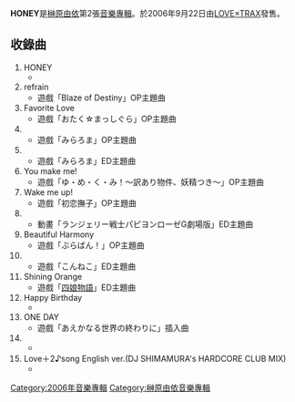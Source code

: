 {{Infobox Album |
| Name        = HONEY
| Type        = 專輯
| Artist      = [[榊原由依|榊原由依]]
| Cover       = 
| Released    = 2006年9月22日
| Recorded    = 
| Genre       = [[J-POP|J-POP]]
| Length      = 
| Label       = [[LOVE×TRAX|LOVE×TRAX]]
| Producer    = 
| Reviews     = 
| Last album  = [[yuithm|yuithm]]<br />（2006年）
| This album  = '''HONEY'''<br />（2006年）
| Next album  = [[princess_(音乐专辑)|princess]]<br />（2007年）
}}
'''HONEY'''是[[榊原由依|榊原由依]]第2張[[音樂專輯|音樂專輯]]。於2006年9月22日由[[LOVE×TRAX|LOVE×TRAX]]發售。

== 收錄曲 ==
# HONEY
#*
# refrain
#* 遊戲「Blaze of Destiny」OP主題曲
# Favorite Love
#* 遊戲「おたく☆まっしぐら」OP主題曲
# {{lang|ja|Doki Dokiが止まらない}}
#* 遊戲「みらろま」OP主題曲
# {{lang|ja|夜がくるたび}}
#* 遊戲「みらろま」ED主題曲
# You make me!
#* 遊戲「ゆ・め・く・み！～訳あり物件、妖精つき～」OP主題曲
# Wake me up!
#* 遊戲「初恋撫子」OP主題曲
# {{lang|ja|彼方}}
#* 動畫「ランジェリー戦士パピヨンローゼG劇場版」ED主題曲
# Beautiful Harmony
#* 遊戲「ぶらばん！」OP主題曲
# {{lang|ja|恋するとけい}}
#* 遊戲「こんねこ」ED主題曲
# Shining Orange
#* 遊戲「[[四娘物語|四娘物語]]」ED主題曲
# Happy Birthday
#* 
# ONE DAY
#* 遊戲「あえかなる世界の終わりに」插入曲
# {{lang|ja|此の花咲ク頃}}
#* 
# Love＋2♪song English ver.(DJ SHIMAMURA's HARDCORE CLUB MIX)
#*

{{Album-stub}}
[[Category:2006年音樂專輯|Category:2006年音樂專輯]]
[[Category:榊原由依音樂專輯|Category:榊原由依音樂專輯]]